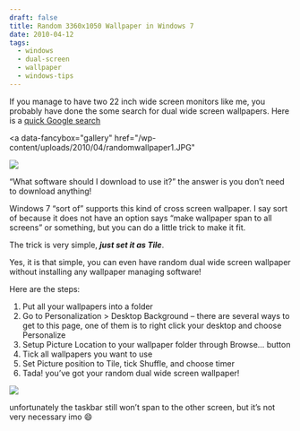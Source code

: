 ```yaml
---
draft: false
title: Random 3360x1050 Wallpaper in Windows 7
date: 2010-04-12
tags:
  - windows
  - dual-screen
  - wallpaper
  - windows-tips
---
```


If you manage to have two 22 inch wide screen monitors like me, you probably have done the some search for dual wide screen wallpapers. Here is a [quick Google search](http://lmgtfy.com/?q=wallpaper+3360x1050)

<a
  data-fancybox="gallery"
  href="/wp-content/uploads/2010/04/randomwallpaper1.JPG"
>
  <Image
    src="/wp-content/uploads/2010/04/randomwallpaper1.JPG"
    width={1024}
    height={642}
  />
</a>

&#8220;What software should I download to use it?&#8221; the answer is you don&#8217;t need to download anything!

Windows 7 &#8220;sort of&#8221; supports this kind of cross screen wallpaper. I say sort of because it does not have an option says &#8220;make wallpaper span to all screens&#8221; or something, but you can do a little trick to make it fit.

The trick is very simple, **_just set it as Tile_**.

Yes, it is that simple, you can even have random dual wide screen wallpaper without installing any wallpaper managing software!

Here are the steps:

1. Put all your wallpapers into a folder
2. Go to Personalization > Desktop Background &#8211; there are several ways to get to this page, one of them is to right click your desktop and choose Personalize
3. Setup Picture Location to your wallpaper folder through Browse&#8230; button
4. Tick all wallpapers you want to use
5. Set Picture position to Tile, tick Shuffle, and choose timer
6. Tada! you&#8217;ve got your random dual wide screen wallpaper!

<a data-fancybox="gallery" href="/wp-content/uploads/2010/04/screenshot.jpg">
  <Image
    src="/wp-content/uploads/2010/04/screenshot.jpg"
    width={1024}
    height={320}
  />
</a>

unfortunately the taskbar still won&#8217;t span to the other screen, but it&#8217;s not very necessary imo :smile:
